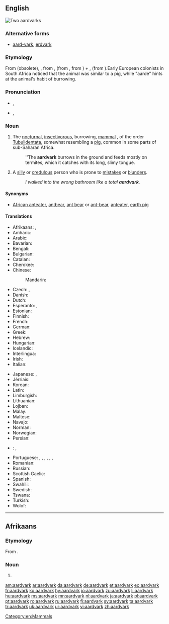 ==English==
[[Image:Erdferkel-drawing.jpg|thumb|right|Two aardvarks]]
{{wikipedia}}
{{wikispecies|Orycteropus afer}}
===Alternative forms===
* [[aard-vark]], [[erdvark]]

===Etymology===
From {{etyl|af|en}} {{term|aardvarken|lang=en}} (obsolete), {{term|erdvark|lang=en}}, from {{etyl|af|en}} {{term|aarde||earth|lang=af}}, (from {{etyl|nl|en}}, from {{etyl|dum|en}} {{term|aerde|lang=dum}}) + {{etyl|af|en}} {{term|vark||pig|lang=af}}, (from {{etyl|dum|en}} {{term|varken||pig|lang=dum}}).Early European colonists in South Africa noticed that the animal was similar to a pig, while "aarde" hints at the animal's habit of burrowing.

===Pronunciation===
{{wikisource1911Enc|Aard-vark}}
* {{a|RP}} {{IPA|/ˈɑːɹdˌvɑːɹk/|/ˈɑːd.vɑːk/}}, {{X-SAMPA|/":A(r\)d%vA:(r\)k/}}
* {{a|US}} {{IPA|/ˈɑɹdˌvɑɹk/|/ˈɑd.vɑk/}}, {{X-SAMPA|/"Ar\d%vAr\k/}}

===Noun===
{{en-noun}}

# The [[nocturnal]], [[insectivorous]], burrowing, [[mammal]] {{taxlink|Orycteropus afer|species}}, of the order [[Tubulidentata]], somewhat resembling a [[pig]], common in some parts of sub-Saharan Africa. {{defdate|First attested in the late 18<sup>th</sup> c.}}
#: ''The '''aardvark''' burrows in the ground and feeds mostly on termites, which it catches with its long, slimy tongue.
# {{context|slang|particularly in the southeast|_|US|lang=en}} A [[silly]] or [[credulous]] person who is prone to [[mistakes]] or [[blunders]].
#: ''I walked into the wrong bathroom like a total '''aardvark'''.''

====Synonyms====
* {{sense|mammal}} [[African anteater]], [[antbear]], [[ant bear]] or [[ant-bear]], [[anteater]], [[earth pig]]

====Translations====
{{trans-top|mammal}}
* Afrikaans: {{t-|af|erdvark}}, {{qualifier|obsolete}} {{t-|af|aardvark}}
* Amharic: {{t-|am|ጃርት|tr=''jart''|sc=Ethi}}
* Arabic: {{t-|ar|خنزير الأرض|m|tr=khinziir al-'arD|sc=Arab}}
* Bavarian: {{tø|bar|erdfàggi}}
* Bengali: {{t-|bn|আর্ডভার্ক|sc=Beng}}
* Bulgarian: {{t+|bg|мравояд|tr=mravojad|m}}
* Catalan: {{t-|ca|porc formiguer|m}}
* Cherokee: {{t-|chr|ᏙᏒᏓᎵ ᏗᎦᏰᏍᎩ|tr=dosvdali digayesgi|sc=Cher}}
* Chinese:
*: Mandarin: {{t|cmn|土豚|tr=tǔtún|sc=Hani}}
* Czech: {{t-|cs|hrabáč|m}}, {{t-|cs|hrabáč kapský|m}}
* Danish: {{t-|da|jordsvin|n}}
* Dutch: {{t+|nl|aardvarken|n}}
* Esperanto: {{t-|eo|orikteropo}}, {{t-|eo|orikteropo terporko}}
* Estonian: {{t+|et|tuhnik}}
* Finnish: {{t+|fi|maasika}}
* French: {{t+|fr|oryctérope|m}}
* German: {{t-|de|Erdferkel|n}}
* Greek: {{t+|el|μυρμηγκοφάγος|m|sc=Grek}}
* Hebrew: {{t-|he|שנבוב|m}}
* Hungarian: {{t+|hu|földimalac}}
* Icelandic: {{t-|is|jarðsvín|n}}
* Interlingua: {{t-|ia|orycteropo}}
* Irish: {{t+|ga|arcán talún|m}}
* Italian: {{t-|it|oritteropo|m}}
{{trans-mid}}
* Japanese: {{t-|ja|ツチブタ|tr=tsuchibuta|sc=Jpan}}, {{t-|ja|アリクイ|tr=arikui|sc=Jpan}}
* Jèrriais: {{tø|roa-jer|couochon d'tèrre|m}}
* Korean: {{t-|ko|땅돼지|tr=ddangdwaeji|sc=Kore}}
* Latin: {{t-|la|orycteropus|m}}
* Limburgish: {{t-|li|eerdverke}}
* Lithuanian: {{t-|lt|vamzdžiadančiai}}
* Lojban: {{t-|jbo|rikteropu}}
* Malay: {{t+|ms|ardvark}}
* Maltese: {{t-|mt|orikteropu|m}}
* Navajo: {{tø|nv|bisóodi bíchį́į́h nineezí}}
* Norman: {{tø|roa-nor|couochon d'tèrre|alt=couochon d’tèrre|m}}
* Norwegian: {{t-|no|jordsvin|n}}
* Persian: {{t-|fa|خوک خاکی|tr=xuk-e xâki|sc=fa-Arab}}
* {{ttbc|pl}}: {{t+|pl|mrównik|m}}, {{t+|pl|prosię ziemne|n}}
* Portuguese: {{t-|pt|oricterope}}, {{t+|pt|porco-da-terra|m}}, {{t-|pt|jimbo|m}}, {{t+|pt|porco-formigueiro|m}}, {{t+|pt|timba|f}}, {{t+|pt|timbo|m}}, {{t-|pt|aardwark|m}}
* Romanian: {{t-|ro|porcul termitelor|m}}
* Russian: {{t+|ru|трубкозуб|m|tr=trubkozúb}}
* Scottish Gaelic: {{t-|gd|mathan-sheangan|m}}
* Spanish: {{t+|es|cerdo hormiguero|m}}
* Swahili: {{qualifier|nc 1/2}} {{t-|sw|mhanga}}
* Swedish: {{t-|sv|jordsvin|n}}
* Tswana: {{t-|tn|thakadu}} {{qualifier|nc 9/10}}
* Turkish: {{t+|tr|aardvark}}
* Wolof: {{t-|wo|njaxat|alt=njaxat bi}}
{{trans-bottom}}

[[Category:en:Mammals]]

----

==Afrikaans==

===Etymology===
From {{etyl|nl|af}} {{compound|aarde|t1=earth, soil|varken|t2=pig|lang=nl|nocat=1}}.

===Noun===
{{af-noun|aardvarke}}

# {{obsolete form of|erdvark|lang=af}}

[[am:aardvark]]
[[ar:aardvark]]
[[da:aardvark]]
[[de:aardvark]]
[[et:aardvark]]
[[eo:aardvark]]
[[fr:aardvark]]
[[ko:aardvark]]
[[hy:aardvark]]
[[io:aardvark]]
[[zu:aardvark]]
[[li:aardvark]]
[[hu:aardvark]]
[[ms:aardvark]]
[[mn:aardvark]]
[[nl:aardvark]]
[[ja:aardvark]]
[[pl:aardvark]]
[[pt:aardvark]]
[[ro:aardvark]]
[[ru:aardvark]]
[[fi:aardvark]]
[[sv:aardvark]]
[[ta:aardvark]]
[[tr:aardvark]]
[[uk:aardvark]]
[[ur:aardvark]]
[[vi:aardvark]]
[[zh:aardvark]]